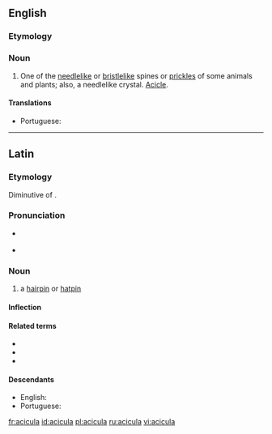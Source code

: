 ==English==

===Etymology===
{{etyl|la|en}} {{m|la|acicula||pin for a head-dress}}

===Noun===
{{en-noun|aciculae}}

# One of the [[needlelike]] or [[bristlelike]] spines or [[prickles]] of some animals and plants; also, a needlelike crystal. [[acicle|Acicle]].

====Translations====
{{trans-top|needlelike spine of some animals and plants}}
* Portuguese: {{t|pt|acícula|f}}
{{trans-mid}}
{{trans-bottom}}

----

==Latin==

===Etymology===
Diminutive of {{affix|la|acus|gloss1=needle|-culus|alt2=-cula}}.

===Pronunciation===
* {{a|Classical}} {{IPA|/aˈki.ku.la/|lang=la}}
* {{a|Ecclesiastical}} {{IPA|/aˈt͡ʃi.ku.la/|lang=la}}

===Noun===
{{la-noun|acicula||aciculae|f|first}}

# a [[hairpin]] or [[hatpin]]

====Inflection====
{{la-decl-1st|acicul}}

====Related terms====
* {{l|la|acia}}
* {{l|la|acus}}
* {{l|la|acicularis}}

====Descendants====
* English: {{l|en|acicula}}
* Portuguese: {{l|pt|acícula}}

[[fr:acicula]]
[[id:acicula]]
[[pl:acicula]]
[[ru:acicula]]
[[vi:acicula]]